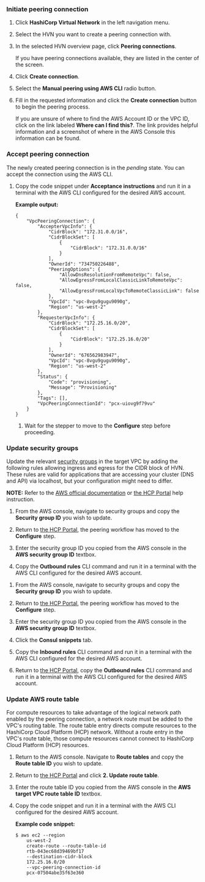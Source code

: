 ### Initiate peering connection

1. Click **HashiCorp Virtual Network** in the left navigation menu.

1. Select the HVN you want to create a peering connection with.

1. In the selected HVN overview page, click **Peering connections**.

   If you have peering connections available, they are listed in the center of the screen.

1. Click **Create connection**.

1. Select the **Manual peering using AWS CLI** radio button.

1. Fill in the requested information and click the **Create connection** button to begin the peering process.

   <Note>

   If you are unsure of where to find the AWS Account ID or the VPC ID, click on
   the link labeled **Where can I find this?**. The link provides helpful
   information and a screenshot of where in the AWS Console this information can
   be found.

   </Note>

### Accept peering connection

The newly created peering connection is in the _pending_ state. You can accept the connection using the AWS CLI.

1. Copy the code snippet under **Acceptance instructions** and run it in a terminal with the AWS CLI configured for the desired AWS account.

   **Example output:**

   <CodeBlockConfig hideClipboard>

   ```plaintext
   {
       "VpcPeeringConnection": {
           "AccepterVpcInfo": {
               "CidrBlock": "172.31.0.0/16",
               "CidrBlockSet": [
                   {
                       "CidrBlock": "172.31.0.0/16"
                   }
               ],
               "OwnerId": "734750226488",
               "PeeringOptions": {
                   "AllowDnsResolutionFromRemoteVpc": false,
                   "AllowEgressFromLocalClassicLinkToRemoteVpc": false,
                   "AllowEgressFromLocalVpcToRemoteClassicLink": false
               },
               "VpcId": "vpc-8vgu9gugu9090g",
               "Region": "us-west-2"
           },
           "RequesterVpcInfo": {
               "CidrBlock": "172.25.16.0/20",
               "CidrBlockSet": [
                   {
                       "CidrBlock": "172.25.16.0/20"
                   }
               ],
               "OwnerId": "676562983947",
               "VpcId": "vpc-8vgu9gugu9090g",
               "Region": "us-west-2"
           },
           "Status": {
               "Code": "provisioning",
               "Message": "Provisioning"
           },
           "Tags": [],
           "VpcPeeringConnectionId": "pcx-uiovg9f79vu"
       }
   }
   ```

   </CodeBlockConfig>

   1. Wait for the stepper to move to the **Configure** step before proceeding.

### Update security groups

Update the relevant [security
groups](https://docs.aws.amazon.com/vpc/latest/userguide/VPC_SecurityGroups.html)
in the target VPC by adding the following rules allowing ingress and egress for
the CIDR block of HVN. These rules are valid for applications that are accessing
your cluster (DNS and API) via localhost, but your configuration might need to
differ.

**NOTE:** Refer to the [AWS official
documentation](https://docs.aws.amazon.com/AWSEC2/latest/UserGuide/working-with-security-groups.html#updating-security-group-rules)
or [the HCP Portal](https://portal.cloud.hashicorp.com/) help instruction.

<Tabs>
<Tab heading="HCP Vault Dedicated">

1. From the AWS console, navigate to security groups and copy the **Security group ID** you wish to update.

1. Return to [the HCP Portal](https://portal.cloud.hashicorp.com/), the peering workflow has moved to the **Configure** step.

1. Enter the security group ID you copied from the AWS console in the **AWS security group ID** textbox.

1. Copy the **Outbound rules** CLI command and run it in a terminal with the AWS CLI configured for the desired AWS account.

</Tab>
<Tab heading="HCP Consul Dedicated">

1. From the AWS console, navigate to security groups and copy the **Security group ID** you wish to update.

1. Return to [the HCP Portal](https://portal.cloud.hashicorp.com/), the peering workflow has moved to the **Configure** step.

1. Enter the security group ID you copied from the AWS console in the **AWS security group ID** textbox.

1. Click the **Consul snippets** tab.

1. Copy the **Inbound rules** CLI command and run it in a terminal with the AWS CLI configured for the desired AWS account.

1. Return to [the HCP Portal](https://portal.cloud.hashicorp.com/), copy the **Outbound rules** CLI command and run it in a terminal with the AWS CLI configured for the desired AWS account.

</Tab>
</Tabs>

### Update AWS route table

For compute resources to take advantage of the logical network path enabled by the peering connection, a network route must be added to the VPC's routing table.
The route table entry directs compute resources to the HashiCorp Cloud Platform (HCP) network. Without a route entry in the VPC's route table, those compute resources cannot connect to HashiCorp Cloud Platform (HCP) resources.

1. Return to the AWS console. Navigate to **Route tables** and copy the **Route table ID** you wish to update.

1. Return to [the HCP Portal](https://portal.cloud.hashicorp.com/) and click **2. Update route table**.

1. Enter the route table ID you copied from the AWS console in the **AWS target VPC route table ID** textbox.

1. Copy the code snippet and run it in a terminal with the AWS CLI configured for the desired AWS account.

   **Example code snippet:**

   <CodeBlockConfig hideClipboard>

   ```shell-session
   $ aws ec2 --region
       us-west-2
       create-route --route-table-id
       rtb-043ec68d39469bf17
       --destination-cidr-block
       172.25.16.0/20
       --vpc-peering-connection-id
       pcx-07504abe35f63e360
   ```

   </CodeBlockConfig>